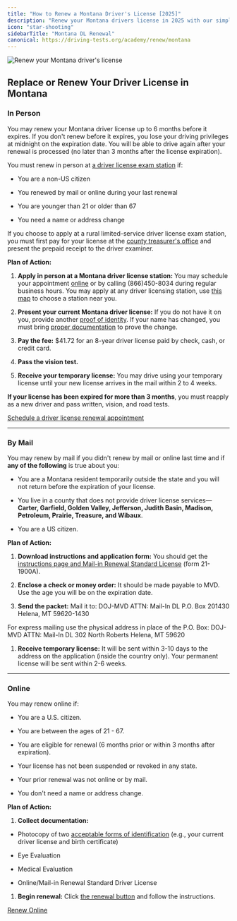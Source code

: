 ```yaml
---
title: "How to Renew a Montana Driver's License [2025]"
description: "Renew your Montana drivers license in 2025 with our simple, step-by-step guide. Find all the necessary requirements, forms, fees, and online renewal options to ensure a hassle-free experience. Stay legal and avoid fines - start your renewal process now!"
icon: "star-shooting"
sidebarTitle: "Montana DL Renewal"
canonical: https://driving-tests.org/academy/renew/montana
---
```


![Renew your Montana driver's license](https://driving-tests.org/wp-content/uploads/2024/07/renew-montana-drivers-license.jpg)

## Replace or Renew Your Driver License in Montana

### In Person

You may renew your Montana driver license up to 6 months before it expires. If you don't renew before it expires, you lose your driving privileges at midnight on the expiration date. You will be able to drive again after your renewal is processed (no later than 3 months after the license expiration).

You must renew in person at [a driver license exam station](https://driving-tests.org/dmv-near-me/) if:

* You are a non-US citizen

* You renewed by mail or online during your last renewal

* You are younger than 21 or older than 67

* You need a name or address change

If you choose to apply at a rural limited-service driver license exam station, you must first pay for your license at the [county treasurer's office](https://dojmt.gov/driving/county-treasurer-motor-vehicle-offices/) and present the prepaid receipt to the driver examiner.

**Plan of Action:**

1. **Apply in person at a Montana driver license station:** You may schedule your appointment [online](https://dojmt.gov/driving/appointments/) or by calling (866)450-8034 during regular business hours. You may apply at any driver licensing station, use [this map](https://driving-tests.org/dmv-near-me/) to choose a station near you.

2. **Present your current Montana driver license:** If you do not have it on you, provide another [proof of identity](https://dojmt.gov/driving/required-docs/#proof-identity). If your name has changed, you must bring [proper documentation](https://dojmt.gov/driving/required-docs/#name-change) to prove the change.

3. **Pay the fee:** $41.72 for an 8-year driver license paid by check, cash, or credit card.

4. **Pass the vision test.**

5. **Receive your temporary license:** You may drive using your temporary license until your new license arrives in the mail within 2 to 4 weeks.

**If your license has been expired for more than 3 months**, you must reapply as a new driver and pass written, vision, and road tests.

[Schedule a driver license renewal appointment](https://dojmt.gov/driving/appointments/)

***

### By Mail

You may renew by mail if you didn't renew by mail or online last time and if **any of the following** is true about you:

* You are a Montana resident temporarily outside the state and you will not return before the expiration of your license.

* You live in a county that does not provide driver license services—**Carter, Garfield, Golden Valley, Jefferson, Judith Basin, Madison, Petroleum, Prairie, Treasure, and Wibaux**.

* You are a US citizen.

**Plan of Action:**

1. **Download instructions and application form:** You should get the [instructions page and Mail-in Renewal Standard License](https://dojmt.gov/driving/driver-licensing-forms/#446-mail-in-standard-driver-license-forms) (form 21-1900A).

2. **Enclose a check or money order:** It should be made payable to MVD. Use the age you will be on the expiration date.

3. **Send the packet:** Mail it to:
   DOJ-MVD ATTN: Mail-In DL P.O. Box 201430 Helena, MT 59620-1430

For express mailing use the physical address in place of the P.O. Box:
DOJ-MVD ATTN: Mail-In DL 302 North Roberts Helena, MT 59620

1. **Receive temporary license:** It will be sent within 3-10 days to the address on the application (inside the country only). Your permanent license will be sent within 2-6 weeks.

***

### Online

You may renew online if:

* You are a U.S. citizen.

* You are between the ages of 21 - 67.

* You are eligible for renewal (6 months prior or within 3 months after expiration).

* Your license has not been suspended or revoked in any state.

* Your prior renewal was not online or by mail.

* You don't need a name or address change.

**Plan of Action:**

1. **Collect documentation:**

* Photocopy of two [acceptable forms of identification](https://dojmt.gov/driving/required-docs/#proof-identity) (e.g., your current driver license and birth certificate)

* Eye Evaluation

* Medical Evaluation

* Online/Mail-in Renewal Standard Driver License

1. **Begin renewal:** Click [the renewal button](https://app.mt.gov/DriverLicense/) and follow the instructions.

[Renew Online](https://app.mt.gov/DriverLicense/)

<Snippet file="renewal-state-block.mdx" />